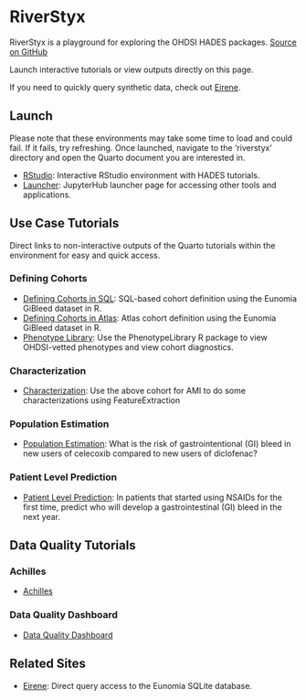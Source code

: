 # RiverStyx

RiverStyx is a playground for exploring the OHDSI HADES packages. [Source on GitHub](https://github.com/mccullen/riverstyx){target="_blank"}

Launch interactive tutorials or view outputs directly on this page.

If you need to quickly query synthetic data, check out [Eirene](https://eirene.netlify.app/playground){target="_blank"}.

## Launch
Please note that these environments may take some time to load and could fail. If it fails, try refreshing. Once launched, navigate to the 'riverstyx' directory and open the Quarto document you are interested in.

- [RStudio](https://mybinder.org/v2/gh/mccullen/riverstyx-env/main?urlpath=rstudio){target="_blank"}: Interactive RStudio environment with HADES tutorials.
- [Launcher](https://mybinder.org/v2/gh/mccullen/riverstyx-env/main){target="_blank"}: JupyterHub launcher page for accessing other tools and applications.

## Use Case Tutorials
Direct links to non-interactive outputs of the Quarto tutorials within the environment for easy and quick access.

### Defining Cohorts
- [Defining Cohorts in SQL](defining-cohorts-sql.qmd): SQL-based cohort definition using the Eunomia GiBleed dataset in R.
- [Defining Cohorts in Atlas](defining-cohorts-atlas.qmd): Atlas cohort definition using the Eunomia GiBleed dataset in R. 
- [Phenotype Library](phenotype-library.qmd): Use the PhenotypeLibrary R package to view OHDSI-vetted phenotypes and view cohort diagnostics.

### Characterization
- [Characterization](characterization.qmd): Use the above cohort for AMI to do some characterizations using FeatureExtraction

### Population Estimation
- [Population Estimation](population-lv-estimation.qmd): What is the risk of gastrointentional (GI) bleed in new users of celecoxib compared to new users of diclofenac?

### Patient Level Prediction
- [Patient Level Prediction](patient-lv-prediction.qmd): In patients that started using NSAIDs for the first time, predict who will develop a gastrointestinal (GI) bleed in the next year.

## Data Quality Tutorials
### Achilles
- [Achilles](achilles.qmd)


### Data Quality Dashboard
- [Data Quality Dashboard](dqd.qmd)


## Related Sites

- [Eirene](https://eirene.netlify.app/playground){target="_blank"}: Direct query access to the Eunomia SQLite database.